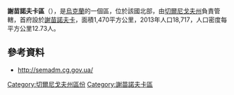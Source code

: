 '''謝苗諾夫卡區'''（{{lang-uk|Семенівський район}}），是[[烏克蘭|烏克蘭]]的一個區，位於該國北部，由[[切爾尼戈夫州|切爾尼戈夫州]]負責管轄，首府設於[[謝苗諾夫卡|謝苗諾夫卡]]，面積1,470平方公里，2013年人口18,717，人口密度每平方公里12.73人。

==參考資料==
* http://semadm.cg.gov.ua/{{Wayback|url=http://semadm.cg.gov.ua/ |date=20150817022850 }}

[[Category:切爾尼戈夫州區份|Category:切爾尼戈夫州區份]]
[[Category:謝苗諾夫卡區|Category:謝苗諾夫卡區]]


{{Chernihiv-geo-stub}}